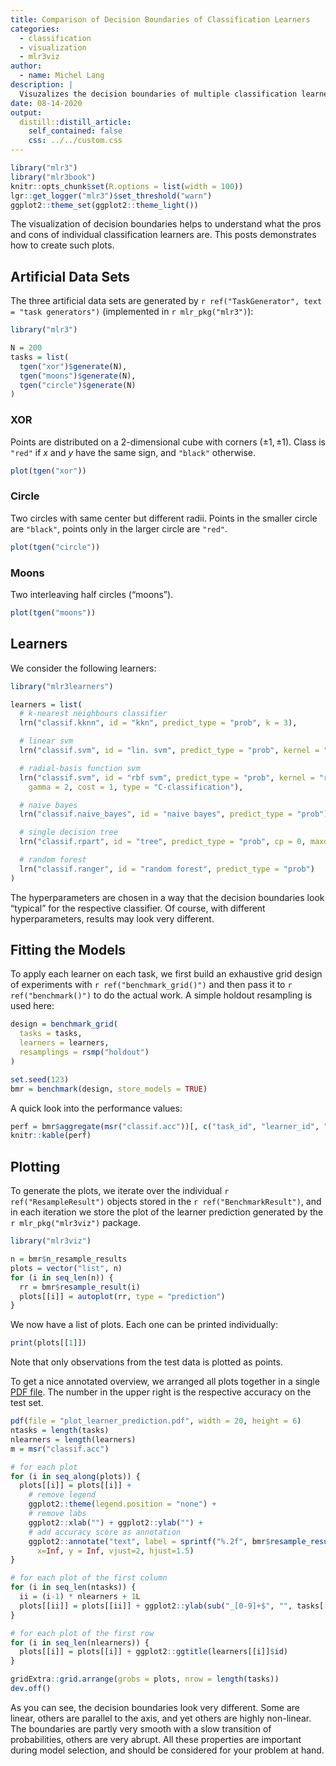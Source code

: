 ```yaml
---
title: Comparison of Decision Boundaries of Classification Learners
categories:
  - classification
  - visualization
  - mlr3viz
author:
  - name: Michel Lang
description: |
  Visuzalizes the decision boundaries of multiple classification learners on some artificial data sets.
date: 08-14-2020
output:
  distill::distill_article:
    self_contained: false
    css: ../../custom.css
---
```


```r
library("mlr3")
library("mlr3book")
knitr::opts_chunk$set(R.options = list(width = 100))
lgr::get_logger("mlr3")$set_threshold("warn")
ggplot2::theme_set(ggplot2::theme_light())
```


The visualization of decision boundaries helps to understand what the pros and cons of individual classification learners are.
This posts demonstrates how to create such plots.

## Artificial Data Sets

The three artificial data sets are generated by `r ref("TaskGenerator", text = "task generators")` (implemented in `r mlr_pkg("mlr3")`):

```r
library("mlr3")

N = 200
tasks = list(
  tgen("xor")$generate(N),
  tgen("moons")$generate(N),
  tgen("circle")$generate(N)
)
```


### XOR

Points are distributed on a 2-dimensional cube with corners $(\pm 1, \pm 1)$.
Class is `"red"` if $x$ and $y$ have the same sign, and `"black"` otherwise.

```r
plot(tgen("xor"))
```


### Circle

Two circles with same center but different radii.
Points in the smaller circle are `"black"`, points only in the larger circle are `"red"`.

```r
plot(tgen("circle"))
```

### Moons
Two interleaving half circles ("moons").

```r
plot(tgen("moons"))
```



## Learners

We consider the following learners:

```r
library("mlr3learners")

learners = list(
  # k-nearest neighbours classifier
  lrn("classif.kknn", id = "kkn", predict_type = "prob", k = 3),

  # linear svm
  lrn("classif.svm", id = "lin. svm", predict_type = "prob", kernel = "linear"),

  # radial-basis function svm
  lrn("classif.svm", id = "rbf svm", predict_type = "prob", kernel = "radial",
    gamma = 2, cost = 1, type = "C-classification"),

  # naive bayes
  lrn("classif.naive_bayes", id = "naive bayes", predict_type = "prob"),

  # single decision tree
  lrn("classif.rpart", id = "tree", predict_type = "prob", cp = 0, maxdepth = 5),

  # random forest
  lrn("classif.ranger", id = "random forest", predict_type = "prob")
)
```
The hyperparameters are chosen in a way that the decision boundaries look "typical" for the respective classifier.
Of course, with different hyperparameters, results may look very different.

## Fitting the Models

To apply each learner on each task, we first build an exhaustive grid design of experiments with `r ref("benchmark_grid()")` and then pass it to `r ref("benchmark()")` to do the actual work.
A simple holdout resampling is used here:

```r
design = benchmark_grid(
  tasks = tasks,
  learners = learners,
  resamplings = rsmp("holdout")
)

set.seed(123)
bmr = benchmark(design, store_models = TRUE)
```

A quick look into the performance values:

```r
perf = bmr$aggregate(msr("classif.acc"))[, c("task_id", "learner_id", "classif.acc")]
knitr::kable(perf)
```

## Plotting

To generate the plots, we iterate over the individual `r ref("ResampleResult")` objects stored in the `r ref("BenchmarkResult")`, and in each iteration we store the plot of the learner prediction generated by the `r mlr_pkg("mlr3viz")` package.

```r
library("mlr3viz")

n = bmr$n_resample_results
plots = vector("list", n)
for (i in seq_len(n)) {
  rr = bmr$resample_result(i)
  plots[[i]] = autoplot(rr, type = "prediction")
}
```

We now have a list of plots.
Each one can be printed individually:

```r
print(plots[[1]])
```

Note that only observations from the test data is plotted as points.

To get a nice annotated overview, we arranged all plots together in a single [PDF file](plot_learner_prediction.pdf).
The number in the upper right is the respective accuracy on the test set.

```r
pdf(file = "plot_learner_prediction.pdf", width = 20, height = 6)
ntasks = length(tasks)
nlearners = length(learners)
m = msr("classif.acc")

# for each plot
for (i in seq_along(plots)) {
  plots[[i]] = plots[[i]] +
    # remove legend
    ggplot2::theme(legend.position = "none") +
    # remove labs
    ggplot2::xlab("") + ggplot2::ylab("") +
    # add accuracy score as annotation
    ggplot2::annotate("text", label = sprintf("%.2f", bmr$resample_result(i)$aggregate(m)),
      x=Inf, y = Inf, vjust=2, hjust=1.5)
}

# for each plot of the first column
for (i in seq_len(ntasks)) {
  ii = (i-1) * nlearners + 1L
  plots[[ii]] = plots[[ii]] + ggplot2::ylab(sub("_[0-9]+$", "", tasks[[i]]$id))
}

# for each plot of the first row
for (i in seq_len(nlearners)) {
  plots[[i]] = plots[[i]] + ggplot2::ggtitle(learners[[i]]$id)
}

gridExtra::grid.arrange(grobs = plots, nrow = length(tasks))
dev.off()
```

As you can see, the decision boundaries look very different.
Some are linear, others are parallel to the axis, and yet others are highly non-linear.
The boundaries are partly very smooth with a slow transition of probabilities, others are very abrupt.
All these properties are important during model selection, and should be considered for your problem at hand.
